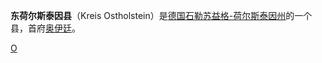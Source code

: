 {{noteTA|G1=德国地名|G2=Landkreis|G3=单位}}
{{德国县级行政单位
| 县徽图 = Image:Wappen Kreis Ostholstein.png
| 在德国内的位置图 = Image:Lage des Kreises Ostholstein in Deutschland.png
| 所属联邦州 = 石勒苏益格-荷尔斯泰因州
| 所属行政区 = 
| 首府 = 奥伊廷
| 面积 = 1392.55
| 人口 = 199,574
| 统计时间 = 2015年9月30日
| 人口密度 = 143
| 汽车牌号 = OH
| 下设城镇 = 6个市、30个镇
| 政府地址 = Lübecker Straße 41<br />23701 Eutin
| 政府网站 = www.kreis-oh.de
| 在州内的位置图 = Image:Schleswig holstein oh.png
|}}

'''东荷尔斯泰因县'''（Kreis Ostholstein）是[[德国|德国]][[石勒苏益格-荷尔斯泰因州|石勒苏益格-荷尔斯泰因州]]的一个县，首府[[奥伊廷|奥伊廷]]。

{{石勒苏益格-荷尔斯泰因州行政区划}}

{{Authority control}}
[[Category:石勒苏益格-荷尔斯泰因州的县|O]]